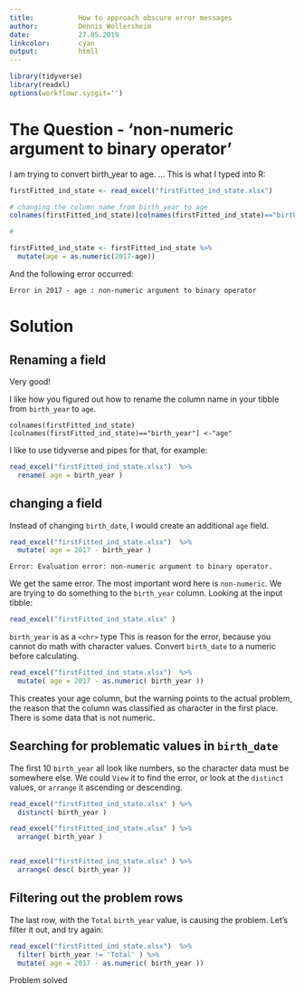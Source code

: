 ```yaml
---
title:           How to approach obscure error messages
author:          Dennis Wollersheim 
date:            27.05.2019
linkcolor:       cyan
output:          htmll
---
```

```r

library(tidyverse)
library(readxl)
options(workflowr.sysgit='')


```


# The Question - 'non-numeric argument to binary operator'

I am trying to convert birth_year to age. ...  This is what I typed into R:
```r

firstFitted_ind_state <- read_excel("firstFitted_ind_state.xlsx")

# changing the column name from birth_year to age
colnames(firstFitted_ind_state)[colnames(firstFitted_ind_state)=="birth_year"] <-"age"

#
```

```r

firstFitted_ind_state <- firstFitted_ind_state %>%
  mutate(age = as.numeric(2017-age))

```

And the following error occurred:

`Error in 2017 - age : non-numeric argument to binary operator`

# Solution


## Renaming a field

Very good!

I like how you figured out how to rename the column name in your tibble from `birth_year` to `age`.  

` colnames(firstFitted_ind_state)[colnames(firstFitted_ind_state)=="birth_year"] <-"age"`

I like to use tidyverse and pipes for that, for example:

```r

read_excel("firstFitted_ind_state.xlsx")  %>%
  rename( age = birth_year )

```

## changing a field

Instead of changing `birth_date`, I would create an additional `age` field.  


```r

read_excel("firstFitted_ind_state.xlsx")  %>%
  mutate( age = 2017 - birth_year )


```
`Error: Evaluation error: non-numeric argument to binary operator.`

We get the same error.  The most important word here is `non-numeric`. We are trying to do something to the `birth_year` column.  Looking at the input tibble:

```r

read_excel("firstFitted_ind_state.xlsx" )

```

`birth_year` is as a `<chr>` type  This is reason for the error, because you cannot do math with character values.   Convert `birth_date` to a numeric before calculating.

```r

read_excel("firstFitted_ind_state.xlsx")  %>%
  mutate( age = 2017 - as.numeric( birth_year ))

```

This creates your age column, but the warning points to the actual problem, the reason that the column was classified as character in the first place. There is some data that is not numeric.

## Searching for problematic values in `birth_date`

The first 10 `birth_year` all look like numbers, so the character data must be somewhere else.  We could `View` it to find the error, or look at the `distinct` values, or `arrange` it ascending or descending.

```r

read_excel("firstFitted_ind_state.xlsx" ) %>%
  distinct( birth_year )

read_excel("firstFitted_ind_state.xlsx" ) %>%
  arrange( birth_year )


read_excel("firstFitted_ind_state.xlsx" ) %>%
  arrange( desc( birth_year ))

```
## Filtering out the problem rows

The last row, with the `Total` `birth_year` value, is causing the problem.  Let's filter it out, and try again:

```r

read_excel("firstFitted_ind_state.xlsx")  %>%
  filter( birth_year != 'Total' ) %>%
  mutate( age = 2017 - as.numeric( birth_year ))

```

Problem solved

